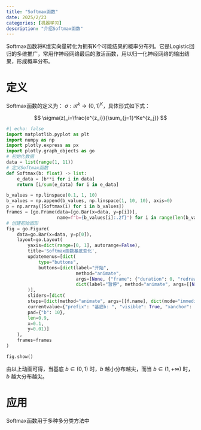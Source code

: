 ```yaml
---
title: "Softmax函数"
date: 2025/2/23
categories: [机器学习]
description: "介绍Softmax函数"
---
```


Softmax函数将K维实向量转化为拥有K个可能结果的概率分布列。它是Logistic回归的多维推广，常用作神经网络最后的激活函数，用以归一化神经网络的输出结果，形成概率分布。

# 定义

Softmax函数的定义为： $\sigma:\mathcal{R}^k\to(0,1)^K$，具体形式如下式：

$$
\sigma(z)_i=\frac{e^{z_i}}{\sum_{j=1}^Ke^{z_j}}
$$

```python
#| echo: false
import matplotlib.pyplot as plt
import numpy as np
import plotly.express as px
import plotly.graph_objects as go
# 初始化数据
data = list(range(1, 11))
# 定义Softmax函数
def Softmax(b: float) -> list:
    e_data = [b**i for i in data]
    return [i/sum(e_data) for i in e_data]

b_values = np.linspace(0.1, 1, 10)
b_values = np.append(b_values, np.linspace(1, 10, 10), axis=0)
p = np.array([Softmax(i) for i in b_values])
frames = [go.Frame(data=[go.Bar(x=data, y=p[i])],
                   name=f"b={b_values[i]:.2f}") for i in range(len(b_values))]
# 创建初始图形
fig = go.Figure(
    data=go.Bar(x=data, y=p[0]),
    layout=go.Layout(
        yaxis=dict(range=[0, 1], autorange=False),
        title='Softmax函数基底变化',
        updatemenus=[dict(
            type="buttons",
            buttons=[dict(label="开始",
                          method="animate",
                          args=[None, {"frame": {"duration": 0, "redraw": True}, "fromcurrent": True, "mode": "immediate"}]),
                          dict(label="暂停", method="animate", args=[[None], dict(frame=dict(duration=0, redraw=False), mode='immediate', transition=dict(duration=0))])]
        )],
        sliders=[dict(
        steps=[dict(method="animate", args=[[f.name], dict(mode="immediate", frame=dict(duration=0, redraw=True), transition=dict(duration=0))], label=f"b={b_values[i]:.2f}") for i, f in enumerate(frames)],
        currentvalue={"prefix": "基底b: ", "visible": True, "xanchor": "center"},
        pad={"b": 10},
        len=0.9,
        x=0.1,
        y=0.01)]
    ),
    frames=frames
)

fig.show()
```

由以上动画可得，当基底 $b\in(0,1)$ 时，$b$ 越小分布越尖，而当 $b\in(1,+\infty)$ 时， $b$ 越大分布越尖。

# 应用

Softmax函数用于多种多分类方法中


